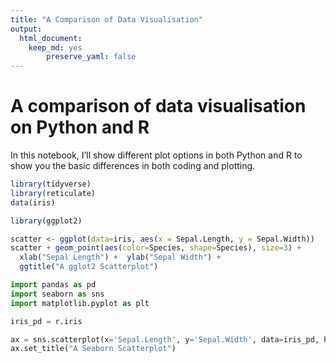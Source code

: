 ```yaml
---
title: "A Comparison of Data Visualisation"
output: 
  html_document: 
    keep_md: yes
        preserve_yaml: false
---
```


# A comparison of data visualisation on Python and R

In this notebook, I'll show different plot options in both Python and R to show you the basic differences in both coding and plotting. 

```r
library(tidyverse)
library(reticulate)
data(iris)
```

```r
library(ggplot2)

scatter <- ggplot(data=iris, aes(x = Sepal.Length, y = Sepal.Width)) 
scatter + geom_point(aes(color=Species, shape=Species), size=3) +
  xlab("Sepal Length") +  ylab("Sepal Width") +
  ggtitle("A gglot2 Scatterplot")

```



```python
import pandas as pd
import seaborn as sns
import matplotlib.pyplot as plt

iris_pd = r.iris

ax = sns.scatterplot(x='Sepal.Length', y='Sepal.Width', data=iris_pd, hue="Species", style="Species")
ax.set_title("A Seaborn Scatterplot")
```

```r


```

